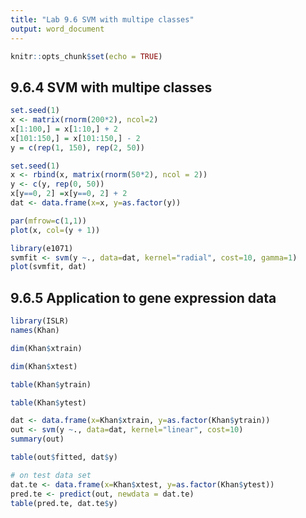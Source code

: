 ---
title: "Lab 9.6 SVM with multipe classes"
output: word_document
---

```{r setup, include=FALSE}
knitr::opts_chunk$set(echo = TRUE)
```
## 9.6.4 SVM with multipe classes
```{r}
set.seed(1)
x <- matrix(rnorm(200*2), ncol=2)
x[1:100,] = x[1:10,] + 2
x[101:150,] = x[101:150,] - 2
y = c(rep(1, 150), rep(2, 50))

set.seed(1)
x <- rbind(x, matrix(rnorm(50*2), ncol = 2))
y <- c(y, rep(0, 50))
x[y==0, 2] =x[y==0, 2] + 2
dat <- data.frame(x=x, y=as.factor(y))
```

```{r}
par(mfrow=c(1,1))
plot(x, col=(y + 1))
```
```{r}
library(e1071)
svmfit <- svm(y ~., data=dat, kernel="radial", cost=10, gamma=1)
plot(svmfit, dat)
```
## 9.6.5 Application to gene expression data
```{r}
library(ISLR)
names(Khan)
```
```{r}
dim(Khan$xtrain)
```
```{r}
dim(Khan$xtest)
```
```{r}
table(Khan$ytrain)
```
```{r}
table(Khan$ytest)
```
```{r}
dat <- data.frame(x=Khan$xtrain, y=as.factor(Khan$ytrain))
out <- svm(y ~., data=dat, kernel="linear", cost=10)
summary(out)
```
```{r}
table(out$fitted, dat$y)
```
```{r}
# on test data set
dat.te <- data.frame(x=Khan$xtest, y=as.factor(Khan$ytest))
pred.te <- predict(out, newdata = dat.te)
table(pred.te, dat.te$y)
```

